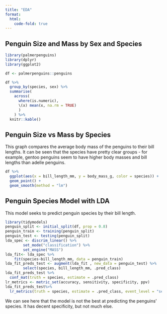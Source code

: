 ```yaml
---
title: "EDA"
format:
  html:
    code-fold: true
---
```


## Penguin Size and Mass by Sex and Species


```r
library(palmerpenguins)
library(dplyr)
library(ggplot2)

df <- palmerpenguins::penguins
```


```r
df %>%
  group_by(species, sex) %>%
  summarise(
    across(
      where(is.numeric), 
      \(x) mean(x, na.rm = TRUE)
      )
    ) %>%
  knitr::kable()
```

## Penguin Size vs Mass by Species
This graph compares the average body mass of the penguins to their bill lengths. It can be seen that the species have pretty clear groups - for example, gentoo penguins seem to have higher body masses and bill lengths than adelle penguins.

```r
df %>%
  ggplot(aes(x = bill_length_mm, y = body_mass_g, color = species)) +
  geom_point() + 
  geom_smooth(method = "lm")
```

## Penguin Species Model with LDA
This model seeks to predict penguin species by their bill length.

```r
library(tidymodels)
penguin_split <- initial_split(df, prop = 0.8)
penguin_train <- training(penguin_split)
penguin_test <- testing(penguin_split)
lda_spec <- discrim_linear() %>%
        set_mode("classification") %>%
        set_engine("MASS")
lda_fit<- lda_spec %>%
    fit(species~bill_length_mm, data = penguin_train)
lda_fit_preds_test <- augment(lda_fit , new_data = penguin_test) %>%
        select(species, bill_length_mm, .pred_class)
lda_fit_preds_test %>%
  conf_mat(truth = species, estimate = .pred_class)
lr_metrics <- metric_set(accuracy, sensitivity, specificity, ppv)
lda_fit_preds_test%>%
  lr_metrics(truth = species, estimate = .pred_class, event_level = "second")
```
We can see here that the model is not the best at predicting the penguins' species. It has decent specificity, but not much else.